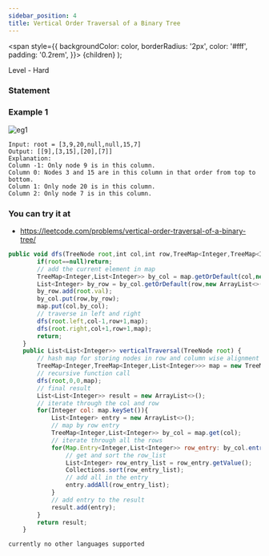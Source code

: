 ```yaml
---
sidebar_position: 4
title: Vertical Order Traversal of a Binary Tree
---
```



  <span
    style={{
      backgroundColor: color,
      borderRadius: '2px',
      color: '#fff',
      padding: '0.2rem',
    }}>
    {children}
  </span>
);

Level - <Highlight color="#cc0000">Hard</Highlight>

### Statement

> 

### Example 1

![eg1](https://assets.leetcode.com/uploads/2021/01/29/vtree1.jpg)

```
Input: root = [3,9,20,null,null,15,7]
Output: [[9],[3,15],[20],[7]]
Explanation:
Column -1: Only node 9 is in this column.
Column 0: Nodes 3 and 15 are in this column in that order from top to bottom.
Column 1: Only node 20 is in this column.
Column 2: Only node 7 is in this column.
```


### You can try it at

- https://leetcode.com/problems/vertical-order-traversal-of-a-binary-tree/

<Tabs>
<TabItem value="java" label="Java">

```js
public void dfs(TreeNode root,int col,int row,TreeMap<Integer,TreeMap<Integer,List<Integer>>> map){
        if(root==null)return;
        // add the current element in map
        TreeMap<Integer,List<Integer>> by_col = map.getOrDefault(col,new TreeMap<>());
        List<Integer> by_row = by_col.getOrDefault(row,new ArrayList<>());
        by_row.add(root.val);
        by_col.put(row,by_row);
        map.put(col,by_col);
        // traverse in left and right
        dfs(root.left,col-1,row+1,map);
        dfs(root.right,col+1,row+1,map);
        return;
    }
    public List<List<Integer>> verticalTraversal(TreeNode root) {
        // hash map for storing nodes in row and column wise alignment
        TreeMap<Integer,TreeMap<Integer,List<Integer>>> map = new TreeMap<>();
        // recursive function call
        dfs(root,0,0,map);
        // final result
        List<List<Integer>> result = new ArrayList<>();
        // iterate through the col and row
        for(Integer col: map.keySet()){
            List<Integer> entry = new ArrayList<>();
            // map by row entry
            TreeMap<Integer,List<Integer>> by_col = map.get(col);
            // iterate through all the rows
            for(Map.Entry<Integer,List<Integer>> row_entry: by_col.entrySet()){
                // get and sort the row_list
                List<Integer> row_entry_list = row_entry.getValue();
                Collections.sort(row_entry_list);
                // add all in the entry
                entry.addAll(row_entry_list);
            }
            // add entry to the result
            result.add(entry);
        }
        return result;
    }
```

</TabItem>

<TabItem value="other" label="Other">

```
currently no other languages supported
```

</TabItem>

</Tabs>